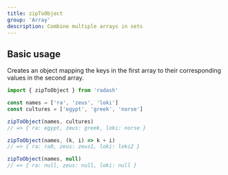 ```yaml
---
title: zipToObject
group: 'Array'
description: Combine multiple arrays in sets
---
```


## Basic usage

Creates an object mapping the keys in the first array to their corresponding values in the second array.

```ts
import { zipToObject } from 'radash'

const names = ['ra', 'zeus', 'loki']
const cultures = ['egypt', 'greek', 'norse']

zipToObject(names, cultures)
// => { ra: egypt, zeus: greek, loki: norse }

zipToObject(names, (k, i) => k + i)
// => { ra: ra0, zeus: zeus1, loki: loki2 }

zipToObject(names, null)
// => { ra: null, zeus: null, loki: null }
```
